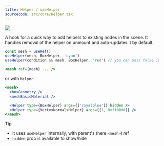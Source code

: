 ```yaml
---
title: Helper / useHelper
sourcecode: src/core/Helper.tsx
---
```


[![](https://img.shields.io/badge/-storybook-%23ff69b4)](https://drei.vercel.app/?path=/story/gizmos-helper)

A hook for a quick way to add helpers to existing nodes in the scene. It handles removal of the helper on unmount and auto-updates it by default.

```jsx
const mesh = useRef()
useHelper(mesh, BoxHelper, 'cyan')
useHelper(condition && mesh, BoxHelper, 'red') // you can pass false instead of the object ref to hide the helper

<mesh ref={mesh} ... />
```

or with `Helper`:

```jsx
<mesh>
  <boxGeometry />
  <meshBasicMaterial />

  <Helper type={BoxHelper} args={['royalblue']} hidden />
  <Helper type={VertexNormalsHelper} args={[1, 0xff0000]} />
</mesh>
```

> [!TIP]
> - it uses `useHelper` internally, with parent's (here `<mesh>`) ref
> - `hidden` prop is available to show/hide
